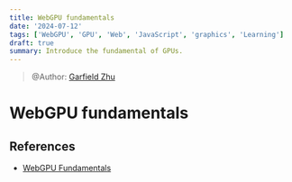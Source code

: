 ```yaml
---
title: WebGPU fundamentals
date: '2024-07-12'
tags: ['WebGPU', 'GPU', 'Web', 'JavaScript', 'graphics', 'Learning']
draft: true
summary: Introduce the fundamental of GPUs.
---
```

> @Author: [Garfield Zhu](https://github.com/GarfieldZHU/)


# WebGPU fundamentals






## References

- [WebGPU Fundamentals](https://webgpufundamentals.org/)